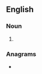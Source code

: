 ==English==

===Noun===
{{head|en|noun form}}

# {{plural of|en|docker}}

===Anagrams===
* {{anagrams|en|a=cdekors|redocks}}